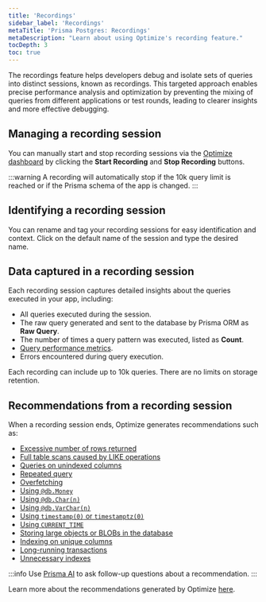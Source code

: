 ```yaml
---
title: 'Recordings'
sidebar_label: 'Recordings'
metaTitle: 'Prisma Postgres: Recordings'
metaDescription: "Learn about using Optimize's recording feature."
tocDepth: 3
toc: true
---
```


The recordings feature helps developers debug and isolate sets of queries into distinct sessions, known as recordings. This targeted approach enables precise performance analysis and optimization by preventing the mixing of queries from different applications or test rounds, leading to clearer insights and more effective debugging.

## Managing a recording session

You can manually start and stop recording sessions via the [Optimize dashboard](https://console.prisma.io/optimize) by clicking the **Start Recording** and **Stop Recording** buttons.

:::warning
A recording will automatically stop if the 10k query limit is reached or if the Prisma schema of the app is changed.
:::

## Identifying a recording session

You can rename and tag your recording sessions for easy identification and context. Click on the default name of the session and type the desired name.

## Data captured in a recording session

Each recording session captures detailed insights about the queries executed in your app, including:

- All queries executed during the session.
- The raw query generated and sent to the database by Prisma ORM as **Raw Query**.
- The number of times a query pattern was executed, listed as **Count**.
- [Query performance metrics](/postgres/query-optimization/performance-metrics).
- Errors encountered during query execution.

Each recording can include up to 10k queries. There are no limits on storage retention.

## Recommendations from a recording session

When a recording session ends, Optimize generates recommendations such as:

- [Excessive number of rows returned](/postgres/query-optimization/recommendations/excessive-number-of-rows-returned)
- [Full table scans caused by LIKE operations](/postgres/query-optimization/recommendations/full-table-scans-caused-by-like-operations)
- [Queries on unindexed columns](/postgres/query-optimization/recommendations/queries-on-unindexed-columns)
- [Repeated query](/postgres/query-optimization/recommendations/repeated-query)
- [Overfetching](/postgres/query-optimization/recommendations/select-returning)
- [Using `@db.Money`](/postgres/query-optimization/recommendations/avoid-db-money)
- [Using `@db.Char(n)`](/postgres/query-optimization/recommendations/avoid-char)
- [Using `@db.VarChar(n)`](/postgres/query-optimization/recommendations/avoid-varchar)
- [Using `timestamp(0)` or `timestamptz(0)`](/postgres/query-optimization/recommendations/avoid-timestamp-timestampz-0)
- [Using `CURRENT_TIME`](/postgres/query-optimization/recommendations/current-time)
- [Storing large objects or BLOBs in the database](/postgres/query-optimization/recommendations/storing-blob-in-database)
- [Indexing on unique columns](/postgres/query-optimization/recommendations/indexing-on-unique-columns)
- [Long-running transactions](/postgres/query-optimization/recommendations/long-running-transactions)
- [Unnecessary indexes](/postgres/query-optimization/recommendations/unnecessary-indexes)

:::info
Use [Prisma AI](/postgres/query-optimization/prisma-ai) to ask follow-up questions about a recommendation.
:::

Learn more about the recommendations generated by Optimize [here](/postgres/query-optimization/recommendations).